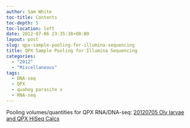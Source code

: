 ```yaml
---
author: Sam White
toc-title: Contents
toc-depth: 5
toc-location: left
date: 2012-07-06 23:35:38+00:00
layout: post
slug: qpx-sample-pooling-for-illumina-sequencing
title: QPX Sample Pooling for Illumina Sequencing
categories:
  - "2012"
  - "Miscellaneous"
tags:
  - DNA-seq
  - QPX
  - quahog parasite x
  - RNA-seq
---
```


Pooling volumes/quantities for QPX RNA/DNA-seq:
[
20120705 Oly larvae and QPX HiSeq Calcs](https://docs.google.com/spreadsheet/ccc?key=0AmS_90rPaQMzdG83MFVDZVc3V2lIRzVjcUlxenN6VEE&usp=sharing)
